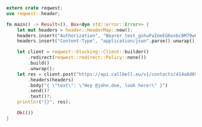 ```rust
extern crate reqwest;
use reqwest::header;

fn main() -> Result<(), Box<dyn std::error::Error>> {
    let mut headers = header::HeaderMap::new();
    headers.insert("Authorization", "Bearer test_gshuPaZoeEG6ovbc8M79w0QyM".parse().unwrap());
    headers.insert("Content-Type", "application/json".parse().unwrap());

    let client = reqwest::blocking::Client::builder()
        .redirect(reqwest::redirect::Policy::none())
        .build()
        .unwrap();
    let res = client.post("https://api.callbell.eu/v1/contacts/414a6d692bd645ed803f2e7ce360d4c8/conversation/note")
        .headers(headers)
        .body("{ \"text\": \"Hey @john.doe, look here!\" }")
        .send()?
        .text()?;
    println!("{}", res);

    Ok(())
}

```